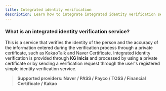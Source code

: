 ```yaml
---
title: Integrated identity verification
description: Learn how to integrate integrated identity verification service.
---
```



### What is an integrated identity verification service?

This is a service that verifies the identity of the person and the accuracy of the information entered during the verification process through a private certificate, such as KakaoTalk and Naver Certificate. Integrated identity verification is provided through **KG Inicis** and processed by using a private certificate or by sending a verification request through the user's registered simple identity verification service.

> **Supported providers: Naver / PASS / Payco / TOSS / Financial Certificate / Kakao**

<Figure
  src="/gitbook-assets/en/image (57).png"
  caption="Sample integrated authentication page"
/>
